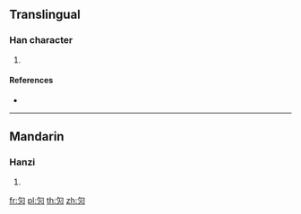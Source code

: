 ==Translingual==

===Han character===
{{Han char|rn=86|rad=火|as=02|sn=6|four=|canj=PF}}

# {{defn|Han|sort=火02}}

====References====
* {{Han ref|kx=0666.060|dkj=18865|hdz=32188.090|uh=7073|ud=28787}}

----

==Mandarin==

===Hanzi===
{{cmn-hanzi|pin=[[huī]] ([[hui1]])|wg=hui<sup>1</sup>}}

# {{defn|lang=cmn|sort=火02}}

[[fr:灳]]
[[pl:灳]]
[[th:灳]]
[[zh:灳]]
